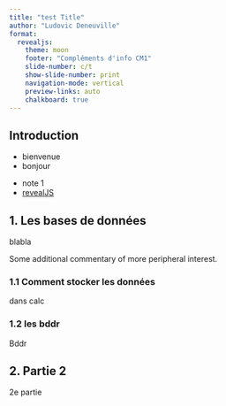 ```yaml
---
title: "test Title"
author: "Ludovic Deneuville"
format: 
  revealjs: 
    theme: moon
    footer: "Compléments d'info CM1"
    slide-number: c/t
    show-slide-number: print
    navigation-mode: vertical
    preview-links: auto
    chalkboard: true
---
```


## Introduction

- bienvenue
- bonjour

::: {.notes}
- note 1
- [revealJS](https://quarto.org/docs/presentations/revealjs/)
:::

## 1. Les bases de données

blabla

::: aside
Some additional commentary of more peripheral interest.
:::

### 1.1 Comment stocker les données

dans calc

### 1.2 les bddr

Bddr

## 2. Partie 2

2e partie
